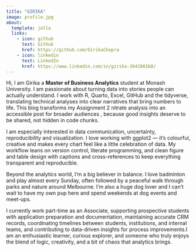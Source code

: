 ```yaml
---
title: "GIRIKA"
image: profile.jpg
about:
  template: jolla
  links:
    - icon: github
      text: Github
      href: https://github.com/GirikaChopra
    - icon: linkedin
      text: LinkedIn
      href: https://www.linkedin.com/in/girika-3641801b8/
---
```


Hi, I am Girika a **Master of Business Analytics** student at Monash University.
I am passionate about turning data into stories people can actually understand. I work with R, Quarto, Excel, GitHub and the tidyverse, translating technical analyses into clear narratives that bring numbers to life. This blog transforms my Assignment 2 nitrate analysis into an accessible post for broader audiences , because good insights deserve to be shared, not hidden in code chunks.

I am especially interested in data communication, uncertainty, reproducibility and visualization. I love working with ggplot2 — it’s colourful, creative and makes every chart feel like a little celebration of data. My workflow leans on version control, literate programming, and clean figure and table design with captions and cross-references to keep everything transparent and reproducible.

Beyond the analytics world, I’m a big believer in balance. I love badminton and play almost every Sunday, often followed by a peaceful walk through parks and nature around Melbourne. I’m also a huge dog lover and I can’t wait to have my own pup here and spend weekends at dog events and meet-ups.

I currently work part-time as an Associate, supporting prospective students with application preparation and documentation, maintaining accurate CRM records, coordinating timelines between students, institutions, and internal teams, and contributing to data-driven insights for process improvements.I am an enthusiastic learner, curious explorer, and someone who truly enjoys the blend of logic, creativity, and a bit of chaos that analytics brings.
